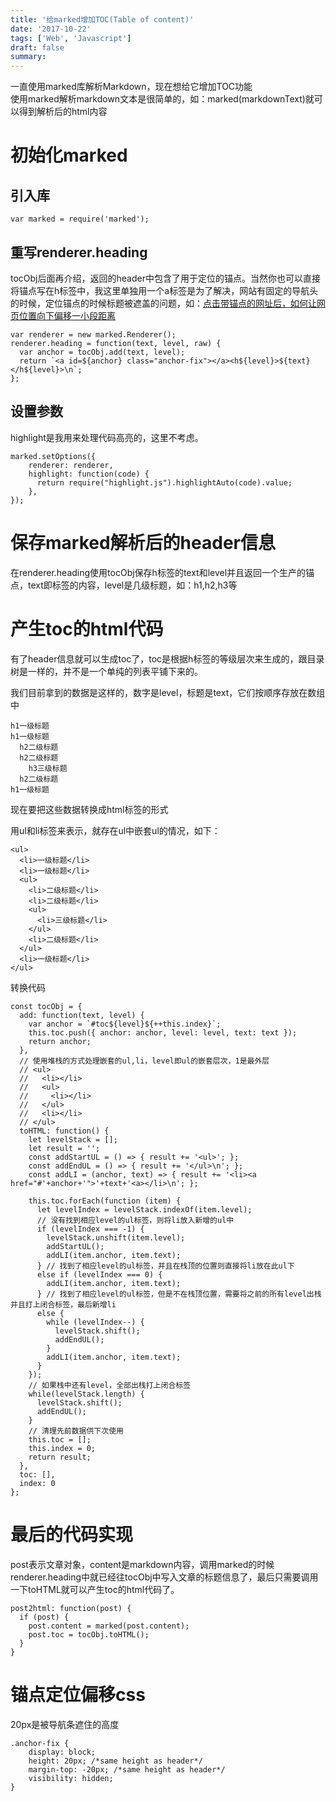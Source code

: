 ```yaml
---
title: '给marked增加TOC(Table of content)'
date: '2017-10-22'
tags: ['Web', 'Javascript']
draft: false
summary: 
---
```


一直使用marked库解析Markdown，现在想给它增加TOC功能  
使用marked解析markdown文本是很简单的，如：marked(markdownText)就可以得到解析后的html内容
# 初始化marked
## 引入库
```
var marked = require('marked');
```
## 重写renderer.heading

tocObj后面再介绍，返回的header中包含了用于定位的锚点。当然你也可以直接将锚点写在h标签中，我这里单独用一个a标签是为了解决，网站有固定的导航头的时候，定位锚点的时候标题被遮盖的问题，如：[点击带锚点的网址后，如何让网页位置向下偏移一小段距离](https://segmentfault.com/q/1010000000124208)
```
var renderer = new marked.Renderer();
renderer.heading = function(text, level, raw) {
  var anchor = tocObj.add(text, level);
  return `<a id=${anchor} class="anchor-fix"></a><h${level}>${text}</h${level}>\n`;
};
```

## 设置参数

highlight是我用来处理代码高亮的，这里不考虑。
```
marked.setOptions({
    renderer: renderer,
    highlight: function(code) {
      return require("highlight.js").highlightAuto(code).value;
    },
});
```

# 保存marked解析后的header信息
在renderer.heading使用tocObj保存h标签的text和level并且返回一个生产的锚点，text即标签的内容，level是几级标题，如：h1,h2,h3等

# 产生toc的html代码
有了header信息就可以生成toc了，toc是根据h标签的等级层次来生成的，跟目录树是一样的，并不是一个单纯的列表平铺下来的。

我们目前拿到的数据是这样的，数字是level，标题是text，它们按顺序存放在数组中
```
h1一级标题
h1一级标题
  h2二级标题
  h2二级标题
    h3三级标题
  h2二级标题
h1一级标题
```

现在要把这些数据转换成html标签的形式

用ul和li标签来表示，就存在ul中嵌套ul的情况，如下：
```
<ul>
  <li>一级标题</li>
  <li>一级标题</li>
  <ul>
    <li>二级标题</li>
    <li>二级标题</li>
    <ul>
      <li>三级标题</li>
    </ul>
    <li>二级标题</li>
  </ul>
  <li>一级标题</li>
</ul>
```

转换代码
```
const tocObj = { 
  add: function(text, level) {
    var anchor = `#toc${level}${++this.index}`;
    this.toc.push({ anchor: anchor, level: level, text: text });
    return anchor;
  },
  // 使用堆栈的方式处理嵌套的ul,li，level即ul的嵌套层次，1是最外层
  // <ul>
  //   <li></li>
  //   <ul>
  //     <li></li>
  //   </ul>
  //   <li></li>
  // </ul>
  toHTML: function() {
    let levelStack = [];
    let result = '';
    const addStartUL = () => { result += '<ul>'; };
    const addEndUL = () => { result += '</ul>\n'; };
    const addLI = (anchor, text) => { result += '<li><a href="#'+anchor+'">'+text+'<a></li>\n'; };

    this.toc.forEach(function (item) {
      let levelIndex = levelStack.indexOf(item.level);
      // 没有找到相应level的ul标签，则将li放入新增的ul中
      if (levelIndex === -1) {
        levelStack.unshift(item.level);
        addStartUL();
        addLI(item.anchor, item.text);
      } // 找到了相应level的ul标签，并且在栈顶的位置则直接将li放在此ul下
      else if (levelIndex === 0) {
        addLI(item.anchor, item.text);
      } // 找到了相应level的ul标签，但是不在栈顶位置，需要将之前的所有level出栈并且打上闭合标签，最后新增li
      else {
        while (levelIndex--) {
          levelStack.shift();
          addEndUL();
        }
        addLI(item.anchor, item.text);
      }
    });
    // 如果栈中还有level，全部出栈打上闭合标签
    while(levelStack.length) {
      levelStack.shift();
      addEndUL();
    }
    // 清理先前数据供下次使用
    this.toc = [];
    this.index = 0;
    return result;
  },
  toc: [], 
  index: 0
};
```

# 最后的代码实现
post表示文章对象，content是markdown内容，调用marked的时候renderer.heading中就已经往tocObj中写入文章的标题信息了，最后只需要调用一下toHTML就可以产生toc的html代码了。
```
post2html: function(post) {
  if (post) {
    post.content = marked(post.content);
    post.toc = tocObj.toHTML();
  }
}
```

# 锚点定位偏移css
20px是被导航条遮住的高度
```
.anchor-fix {
    display: block;
    height: 20px; /*same height as header*/
    margin-top: -20px; /*same height as header*/
    visibility: hidden;
}
```